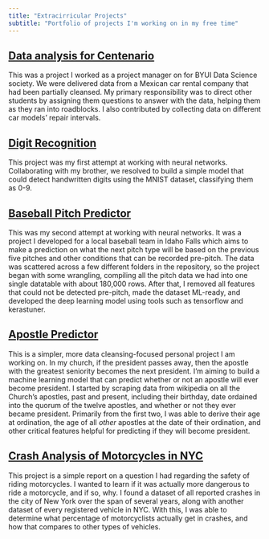 ```yaml
---
title: "Extracirricular Projects"
subtitle: "Portfolio of projects I'm working on in my free time"
---
```


## [Data analysis for Centenario](https://colab.research.google.com/gist/c-a-s-t-l-e/d1820a1cd153a3eff677b780604fb06e/centenario_mostly_final.ipynb)

This was a project I worked as a project manager on for BYUI Data Science society. We were delivered data from a Mexican car rental company that had been partially cleansed. My primary responsibility was to direct other students by assigning them questions to answer with the data, helping them as they ran into roadblocks. I also contributed by collecting data on different car models' repair intervals.

## [Digit Recognition](https://github.com/Joeljensen28/jensen_ml_projects/blob/main/code/train_test.ipynb)

This project was my first attempt at working with neural networks. Collaborating with my brother, we resolved to build a simple model that could detect handwritten digits using the MNIST dataset, classifying them as 0-9.

## [Baseball Pitch Predictor](https://github.com/PioneerBallMetrics/PBL_Data/blob/main/data/pitch_predictor/model.ipynb)

This was my second attempt at working with neural networks. It was a project I developed for a local baseball team in Idaho Falls which aims to make a prediction on what the next pitch type will be based on the previous five pitches and other conditions that can be recorded pre-pitch. The data was scattered across a few different folders in the repository, so the project began with some wrangling, compiling all the pitch data we had into one single datatable with about 180,000 rows. After that, I removed all features that could not be detected pre-pitch, made the dataset ML-ready, and developed the deep learning model using tools such as tensorflow and kerastuner.

## [Apostle Predictor](https://github.com/Joeljensen28/personal_projects/tree/master/apostle_data)

This is a simpler, more data cleansing-focused personal project I am working on. In my church, if the president passes away, then the apostle with the greatest seniority becomes the next president. I'm aiming to build a machine learning model that can predict whether or not an apostle will ever become president. I started by scraping data from wikipedia on all the Church's apostles, past and present, including their birthday, date ordained into the quorum of the twelve apostles, and whether or not they ever became president. Primarily from the first two, I was able to derive their age at ordination, the age of all _other_ apostles at the date of their ordination, and other critical features helpful for predicting if they will become president.

## [Crash Analysis of Motorcycles in NYC](https://github.com/BYUI335/DS350_SP24_Jensen_Joel/blob/master/week_13/final_project.html.md)

This project is a simple report on a question I had regarding the safety of riding motorcycles. I wanted to learn if it was actually more dangerous to ride a motorcycle, and if so, why. I found a dataset of all reported crashes in the city of New York over the span of several years, along with another dataset of every registered vehicle in NYC. With this, I was able to determine what percentage of motorcyclists actually get in crashes, and how that compares to other types of vehicles.